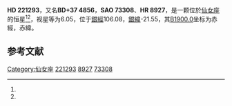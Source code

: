 {{Starbox begin
| name = HD 221293
}}
{{Starbox observe
| epoch = [[J2000.0|J2000.0]]
| constell = [[仙女座|仙女座]]<ref name=SIMBAD>{{cite web
 | url=http://simbad.u-strasbg.fr/simbad/sim-id?Ident=HR+8927
 | title=Pulsating variable Star
 | publisher=Centre de Données astronomiques de Strasbourg
 | work=SIMBAD
 | accessdate=2012-07-13
 | archive-date=2016-03-19
 | archive-url=https://web.archive.org/web/20160319054359/http://simbad.u-strasbg.fr/simbad/sim-id?Ident=HR%208927
 | dead-url=no
 }}</ref><ref name=DATA>{{cite web
 | url=http://vizier.u-strasbg.fr/viz-bin/VizieR-5?-out.add=.&-source=5050&-corr=PK=HR&-out.max=9999&HR=8927
 | title=VizieR Detailed Page
 | accessdate=2012-07-13
 | archive-date=2016-03-04
 | archive-url=https://web.archive.org/web/20160304223042/http://vizier.u-strasbg.fr/viz-bin/VizieR-5?-out.add=.&-source=5050&-corr=PK=HR&-out.max=9999&HR=8927
 | dead-url=no
 }}</ref>
| 星官 = 
| ra = {{RA|23|30|39.7}}<ref name=SIMBAD /><ref name=DATA />
| dec = {{DEC|+38|39|43}}<ref name=SIMBAD /><ref name=DATA />
| appmag_v = 6.05<ref name=SIMBAD /><ref name=DATA />
}}
{{Starbox character
| class = G9III<ref name=SIMBAD /><ref name=DATA />
| b-v = 0.99<ref name=SIMBAD /><ref name=DATA />
| u-b = <ref name=SIMBAD /><ref name=DATA />
| r-i = <ref name=SIMBAD /><ref name=DATA />
| variable = 
}}
{{Starbox astrometry
| radial_v = 
| prop_mo_ra = -9
| parallax = 
| p_error = 
}}
{{Starbox catalog
| names =BD+37 4856，[[SAO星表|SAO]] 73308，[[HD星表|HD]] 221293，[[HR星表|HR]] 8927}}
{{Starbox reference |Simbad=HR+8927}}
{{Starbox end}}

'''HD 221293'''，又名'''BD+37 4856'''，'''SAO 73308'''、'''HR 8927'''，是一颗位於[[仙女座|仙女座]]的恒星<ref name=SIMBAD /><ref name=DATA />，视星等为6.05，位于[[銀道座標系|銀經]]106.08，[[銀道座標系|銀緯]]-21.55，其[[B1900.0|B1900.0]]坐标为赤經{{RA|23|25|46.5}}，赤緯{{DEC|+38|-21.55|37}}。

== 参考文献 ==
{{reflist}}

{{star-stub}}

[[Category:仙女座|Category:仙女座]]
[[Category:HD和HDE天體|221293]]
[[Category:HR天體|8927]]
[[Category:SAO天體|73308]]